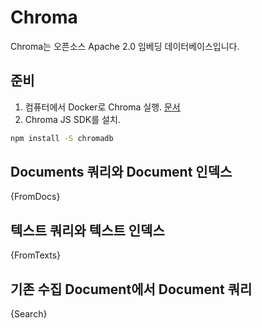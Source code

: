 
# Chroma

Chroma는 오픈소스 Apache 2.0 임베딩 데이터베이스입니다.

## 준비

1. 컴퓨터에서 Docker로 Chroma 실행. [문서](https://docs.trychroma.com/api-reference)
2. Chroma JS SDK를 설치.

```bash npm2yarn
npm install -S chromadb
```

## Documents 쿼리와 Document 인덱스


<CodeBlock language="typescript">{FromDocs}</CodeBlock>

## 텍스트 쿼리와 텍스트 인덱스


<CodeBlock language="typescript">{FromTexts}</CodeBlock>

## 기존 수집 Document에서 Document 쿼리


<CodeBlock language="typescript">{Search}</CodeBlock>
